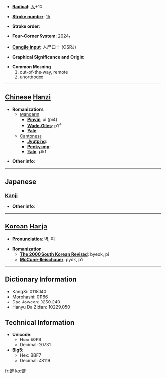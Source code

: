 * '''[[Wiktionary:Chinese radical index| Radical]]''': [[Wiktionary:Chinese radical index 人|人]]+13

* '''[[Wiktionary:Chinese total strokes index|Stroke number]]''': [[Wiktionary:Chinese total strokes index 15|15]]

* '''Stroke order''': 

* '''[[Wiktionary:Chinese four corner index|Four-Corner System]]''': 2024<sub>1</sub>

* '''[[Wiktionary:Chinese Cangjie index|Cangjie input]]''': 人尸口十 (OSRJ)

* '''Graphical Significance and Origin''': 

* '''Common Meaning'''
*#out-of-the-way, remote
*# unorthodox


----

== [[Chinese]] [[Hanzi]] ==

* '''Romanizations'''
** [[Mandarin]]
*** '''[[Pinyin]]''': pì (pi4)
*** '''[[Wade-Giles]]''': p'i<sup>4</sup>
*** '''[[Yale]]''': 
**[[Cantonese]]
***'''[[Jyutping]]''':
***'''[[Penkyamp]]''': 
***'''[[Yale]]''': pik1

* '''Other info''': 

----

==Japanese==
===[[Kanji]]===
{{kanji|on readings=[[へき]] (heki), [[ひ]] (hi), [[へい]] (hei)
|kun readings=[[ひがむ]] (higamu)
}}

* '''Other info''':  

----

== [[Korean]] [[Hanja]] ==

* '''Pronunciation''': 벽, 피

* '''Romanization'''
** '''[[The 2000 South Korean Revised Romanization|The 2000 South Korean Revised]]''': byeok, pi
** '''[[McCune-Reischauer]]''': pyŏk, p'i

----

== Dictionary Information ==

* KangXi: 0118.140
* Morohashi: 01166
* Dae Jaweon: 0250.240
* Hanyu Da Zidian: 10229.050

== Technical Information ==

* '''Unicode''':
** Hex: 50FB
** Decimal: 20731
* '''Big5''':
** Hex: BBF7
** Decimal: 48119

[[fr:僻]]
[[ko:僻]]